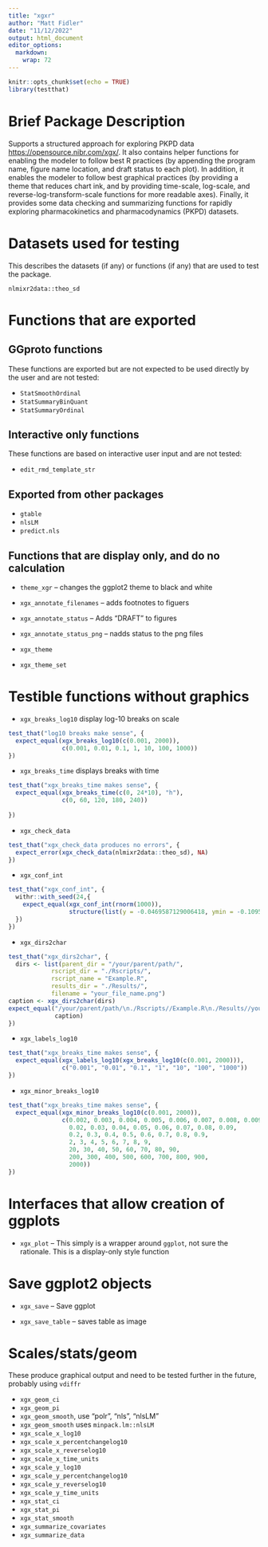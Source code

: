 ```yaml
---
title: "xgxr"
author: "Matt Fidler"
date: "11/12/2022"
output: html_document
editor_options: 
  markdown: 
    wrap: 72
---
```


```r
knitr::opts_chunk$set(echo = TRUE)
library(testthat)
```

# Brief Package Description


Supports a structured approach for exploring PKPD data <https://opensource.nibr.com/xgx/>. It also contains helper functions for enabling the modeler to follow best R practices (by appending the program name, figure name location, and draft status to each plot). In addition, it enables the modeler to follow best graphical practices (by providing a theme that reduces chart ink, and by providing time-scale, log-scale, and reverse-log-transform-scale functions for more readable axes). Finally, it provides some data checking and summarizing functions for rapidly exploring pharmacokinetics and pharmacodynamics (PKPD) datasets.

# Datasets used for testing

This describes the datasets (if any) or functions (if any) that are used
to test the package.

`nlmixr2data::theo_sd`


# Functions that are exported

## GGproto functions

These functions are exported but are not expected to be used directly by the user and are not tested:

- `StatSmoothOrdinal`
- `StatSummaryBinQuant`
- `StatSummaryOrdinal`

## Interactive only functions

These functions are based on interactive user input and are not tested:

- `edit_rmd_template_str`

## Exported from other packages

- `gtable`
- `nlsLM`
- `predict.nls`

## Functions that are display only, and do no calculation

- `theme_xgr` -- changes the ggplot2 theme to black and white

- `xgx_annotate_filenames` -- adds footnotes to figuers

- `xgx_annotate_status` -- Adds "DRAFT" to figures

- `xgx_annotate_status_png` -- nadds status to the png files

- `xgx_theme`

- `xgx_theme_set`

# Testible functions without graphics

- `xgx_breaks_log10` display log-10 breaks on scale

```r
test_that("log10 breaks make sense", {
  expect_equal(xgx_breaks_log10(c(0.001, 2000)), 
               c(0.001, 0.01, 0.1, 1, 10, 100, 1000))
})

```

- `xgx_breaks_time` displays breaks with time

```r
test_that("xgx_breaks_time makes sense", {
  expect_equal(xgx_breaks_time(c(0, 24*10), "h"),
               c(0, 60, 120, 180, 240))
               
})

```
- `xgx_check_data`

```r
test_that("xgx_check_data produces no errors", {
  expect_error(xgx_check_data(nlmixr2data::theo_sd), NA)
})
```

- `xgx_conf_int`

```r
test_that("xgx_conf_int", {
  withr::with_seed(24,{
    expect_equal(xgx_conf_int(rnorm(1000)),
                 structure(list(y = -0.0469587129006418, ymin = -0.109521192672548, ymax = 0.0156037668712641), class = "data.frame", row.names = c(NA, -1L)))
  })
})

```   

- `xgx_dirs2char`

```r

test_that("xgx_dirs2char", {
  dirs <- list(parent_dir = "/your/parent/path/",
            rscript_dir = "./Rscripts/",
            rscript_name = "Example.R",
            results_dir = "./Results/",
            filename = "your_file_name.png")
caption <- xgx_dirs2char(dirs)
expect_equal("/your/parent/path/\n./Rscripts//Example.R\n./Results//your_file_name.png\nCreated: 2022-11-07 20:10:34",
             caption)
})

```

- `xgx_labels_log10 `

```r
test_that("xgx_breaks_time makes sense", {
  expect_equal(xgx_labels_log10(xgx_breaks_log10(c(0.001, 2000))),
               c("0.001", "0.01", "0.1", "1", "10", "100", "1000"))
})
```

- `xgx_minor_breaks_log10`

```r

test_that("xgx_breaks_time makes sense", {
  expect_equal(xgx_minor_breaks_log10(c(0.001, 2000)),
               c(0.002, 0.003, 0.004, 0.005, 0.006, 0.007, 0.008, 0.009, 
                 0.02, 0.03, 0.04, 0.05, 0.06, 0.07, 0.08, 0.09, 
                 0.2, 0.3, 0.4, 0.5, 0.6, 0.7, 0.8, 0.9, 
                 2, 3, 4, 5, 6, 7, 8, 9, 
                 20, 30, 40, 50, 60, 70, 80, 90, 
                 200, 300, 400, 500, 600, 700, 800, 900, 
                 2000))
})
```

# Interfaces that allow creation of ggplots

- `xgx_plot` -- This simply is a wrapper around `ggplot`, not sure the rationale.  This is a display-only style function


# Save ggplot2 objects

- `xgx_save` -- Save ggplot

- `xgx_save_table` -- saves table as image

# Scales/stats/geom

These produce graphical output and need to be tested further in the future, probably using `vdiffr`

- `xgx_geom_ci`
- `xgx_geom_pi`
- `xgx_geom_smooth`, use "polr", "nls", "nlsLM"
- `xgx_geom_smooth` uses `minpack.lm::nlsLM`
- `xgx_scale_x_log10`
- `xgx_scale_x_percentchangelog10`
- `xgx_scale_x_reverselog10`
- `xgx_scale_x_time_units`
- `xgx_scale_y_log10`
- `xgx_scale_y_percentchangelog10`
- `xgx_scale_y_reverselog10`
- `xgx_scale_y_time_units`
- `xgx_stat_ci`
- `xgx_stat_pi`
- `xgx_stat_smooth`
- `xgx_summarize_covariates`
- `xgx_summarize_data`
